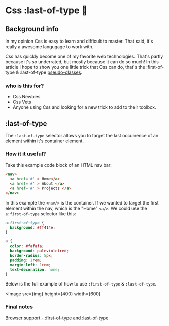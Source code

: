 
# Css :last-of-type 🎨

## Background info

In my opinion Css is easy to learn and difficult to master. That said,
it's really a awesome langugage to work with.

Css has quickly become one of my favorite web technologies. That's
partly because it's so underrated, but mostly because it can do so
much! In this article I hope to show you one little trick that Css can
do, that's the :first-of-type & :last-of-type
[pseudo-classes](https://www.w3schools.com/Css/Css_pseudo_classes.asp).

### who is this for?

- Css Newbies
- Css Vets
- Anyone using Css and looking for a new trick to add to their
  toolbox.

## :last-of-type

The `:last-of-type` selector allows you to target the last occurrence
of an element within it's container element.

### How it it useful?

Take this example code block of an HTML nav bar:

```HTML
<nav>
  <a href='#' > Home</a>
  <a href='#' > About </a>
  <a href='#' > Projects </a>
</nav>
```

In this example the `<nav/>` is the container. If we wanted to target
the first element within the nav, which is the "Home" `<a/>`. We could
use the `a:first-of-type` selector like this:

```Css
a:first-of-type {
  background: #ff414e;
}

a {
  color: #fafafa;
  background: palevioletred;
  border-radius: 5px;
  padding: 1rem;
  margin-left: 1rem;
  text-decoration: none;
}
```

Below is the full example of how to use `:first-of-type` &
`:last-of-type`.

<Image
src={img}
height={400}
width={600}
>

</Image>

### Final notes

[Browser support - :first-of-type and :last-of-type](https://caniuse.com/#search=%3Alast-of-type)
